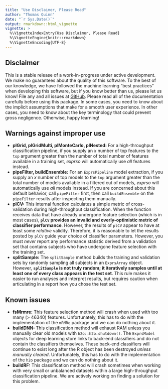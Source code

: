 ```yaml
---
title: "Use Disclaimer, Please Read"
author: "Thomas Quinn"
date: "`r Sys.Date()`"
output: rmarkdown::html_vignette
vignette: >
  %\VignetteIndexEntry{Use Disclaimer, Please Read}
  %\VignetteEngine{knitr::rmarkdown}
  %\VignetteEncoding{UTF-8}
---
```


## Disclaimer

This is a stable release of a work-in-progress under active development. We make no guarantees about the quality of this software. To the best of our knowledge, we have followed the machine learning "best practices" when developing this software, but if you know better than us, please let us know! File any and all issues at [GitHub](http://www.github.com/tpq/exprso/issues). Please read all of the documentation carefully before using this package. In some cases, you need to know about the implicit assumptions that make for a smooth user experience. In other cases, you need to know about the key terminology that could prevent gross negligence. Otherwise, happy learning!

## Warnings against improper use

* **plGrid, plGridMulti, plMonteCarlo, plNested:** For a high-throughput classification pipeline, if you supply an $x$ number of top features to the `top` argument greater than the number of total number of features available in a training set, *exprso* will automatically use *all* features instead.
* **pipeFilter, buildEnsemble:** For an `ExprsPipeline` model extraction, if you supply an $x$ number of top models to the `top` argument greater than the total number of models available in a filtered cut of models, *exprso* will automatically use *all* models instead. If you are concerned about this default behavior, call `pipeFilter` first, then call `buildEnsemble` on the `pipeFilter` results after inspecting them manually.
* **plCV:** This internal function calculates a simple metric of cross-validation during high-throughput classification. When the function receives data that have already undergone feature selection (which is in most cases), **`plCV` provides an invalid and overly-optimistic metric of classifier performance**. However, the results of `plCV` appear to have at least some *relative* validity. Therefore, it is reasonable to let the results posted by `plCV` guide your choice of classifier parameters. However, you must *never* report any performance statistic derived from a validation set that contains subjects who have undergone feature selection with the training set.
* **splitSample:** The `splitSample` method builds the training and validation sets by randomly sampling all subjects in an `ExprsArray` object. However, **`splitSample` is not truly random; it iteratively samples until at least one of every class appears in the test set**. This rule makes it easier to run analyses and interpret results, but requires caution when articulating in a report how you chose the test set.

## Known issues

* **fsMrmre:** This feature selection method will crash when used with too many (> 46340) features. Unfortunately, this has to do with the implementation of the `mRMRe` package and we can do nothing about it.
* **buildDNN:** This classification method will exhaust RAM unless you manually clear old models with `h2o::h2o.shutdown()`. The `ExprsModel` objects for deep learning store links to back-end classifiers and do not contain the classifiers themselves. These back-end classifiers will continue to exist long after the R object has been destroyed *unless manually cleared*. Unfortunately, this has to do with the implementation of the `h2o` package and we can do nothing about it.
* **buildRF:** This classification method will crash sometimes when working with very small or unbalanced datasets within a large high-throughput classification pipeline. We are actively working on finding a solution for this problem.
